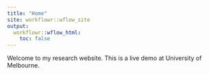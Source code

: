```yaml
---
title: "Home"
site: workflowr::wflow_site
output:
  workflowr::wflow_html:
    toc: false
---
```


Welcome to my research website. This is a live demo at University of Melbourne.
